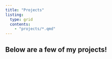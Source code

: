 ```yaml
---
title: "Projects"
listing:
  type: grid
  contents:
    - "projects/*.qmd"
---
```


Below are a few of my projects!
---
